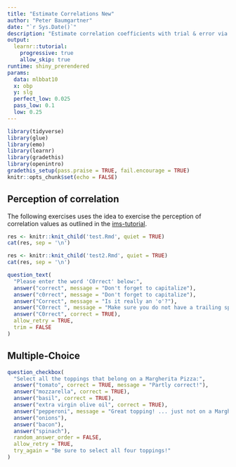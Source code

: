 ```yaml
---
title: "Estimate Correlations New"
author: "Peter Baumgartner"
date: "`r Sys.Date()`"
description: "Estimate correlation coefficients with trial & error via a template."
output: 
  learnr::tutorial:
    progressive: true
    allow_skip: true
runtime: shiny_prerendered
params:
  data: mlbbat10
  x: obp
  y: slg
  perfect_low: 0.025
  pass_low: 0.1
  low: 0.25
---
```


```r
library(tidyverse)
library(glue)
library(emo)
library(learnr)
library(gradethis)
library(openintro)
gradethis_setup(pass.praise = TRUE, fail.encourage = TRUE)
knitr::opts_chunk$set(echo = FALSE)
```

## Perception of correlation

The following exercises uses the idea to exercise the perception of correlation values as outlined in the [ims-tutorial](https://openintro.shinyapps.io/ims-03-model-02/#section-perception-of-correlation). 



```r

res <- knitr::knit_child('test.Rmd', quiet = TRUE)
cat(res, sep = '\n')

```

```r

res <- knitr::knit_child('test2.Rmd', quiet = TRUE)
cat(res, sep = '\n')

```


```r
question_text(
  "Please enter the word 'C0rrect' below:",
  answer("correct", message = "Don't forget to capitalize"),
  answer("c0rrect", message = "Don't forget to capitalize"),
  answer("Correct", message = "Is it really an 'o'?"),
  answer("C0rrect ", message = "Make sure you do not have a trailing space"),
  answer("C0rrect", correct = TRUE),
  allow_retry = TRUE,
  trim = FALSE
)
```


## Multiple-Choice

```r
question_checkbox(
  "Select all the toppings that belong on a Margherita Pizza:",
  answer("tomato", correct = TRUE, message = "Partly correct!"),
  answer("mozzarella", correct = TRUE),
  answer("basil", correct = TRUE),
  answer("extra virgin olive oil", correct = TRUE),
  answer("pepperoni", message = "Great topping! ... just not on a Margherita Pizza"),
  answer("onions"),
  answer("bacon"),
  answer("spinach"),
  random_answer_order = FALSE,
  allow_retry = TRUE,
  try_again = "Be sure to select all four toppings!"
)
```

